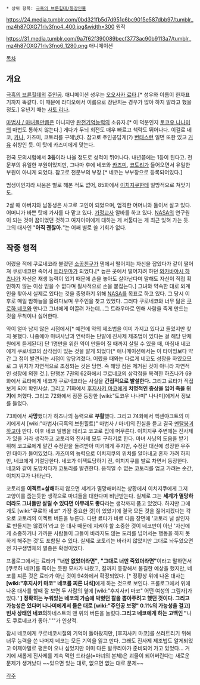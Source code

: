 {{{+1 村上 良太(むらかみ りょうた)}}}

 * 상위 항목: [[극흑의 브룬힐데/등장인물]]

https://24.media.tumblr.com/0bd321fb5d7d951c6bc9015e587dbb97/tumblr_mz4h87OXG71rlv3fno4_400.jpg&width=300
원작

https://31.media.tumblr.com/9a7f62f390089becf3773ac90b9113a7/tumblr_mz4h87OXG71rlv3fno6_1280.png
애니메이션

[[목차]]
== 개요 ==
[[극흑의 브륜힐데]]의 [[주인공]]. 애니메이션 성우는 [[오오사카 료타]].[* 성우와 이름이 한자표기까지 똑같다. 이 때문에 라디오에서 이름으로 장난치는 경우가 많아 하지 말라고 했을 정도.] 유년기 때는 [[사토 리나]].

[[마법사(극흑의 브륀힐트)|마법사 / 마녀]]들만큼은 아니지만 [[완전기억능력]]의 소유자.[* 이 덕분인지 [[토코우 나나미]]의 마법도 통하지 않는다.] 게다가 두뇌 회전도 매우 빠르고 책략도 뛰어나다. 이걸로 네코, [[타치바나 카나|카나]], 카즈미, 코토리를 구해냈다. 참고로 주인공답게(?) [[변태]]스런 일면 또한 있고 [[거유]] 취향인 듯. 이 탓에 카즈미에게 맞는다.

전국 모의시험에서 '''3등'''이라 나올 정도로 성적이 뛰어나다. 내년쯤에는 1등이 된다고. 천문부의 유일한 부원이었지만, 그나마 후에 네코와 [[카즈미 슐리에렌자우어|카즈미]], [[타카토리 코토리|코토리]]가 들어오면서 유일한 부원이 아니게 되었다. 참고로 천문부의 부장.[* 네코는 부부장으로 등록되어있다.]

범생이인지라 싸움은 별로 해본 적도 없어, 85화에서 [[이치지쿠 치사토|이치지쿠]]한테 일방적으로 쳐맞기도.

2살 때 아버지와 남동생은 사고로 고인이 되었으며, 엄격한 어머니와 둘이서 살고 있다. 어머니가 바쁜 탓에 가사를 다 맡고 있다. [[가정교사]] 알바를 하고 있다. [[NASA]]의 연구원이 되는 것이 꿈이었던 것하고 여자아이에게 대하는 게 서툴다는 게 최근 잊혀 가는 듯. 그의 대사인 "'''아직 괜찮아.'''"는 어째 별로 쓸 기회가 없다.

== 작중 행적 ==
어렸을 적에 쿠로네코라 불렸던 [[소꿉친구]]가 댐에서 떨어지는 자신을 잡았다가 같이 떨어져 쿠로네코만 죽어서 [[트라우마]]가 되었다.[* 높은 곳에서 떨어지려 하던 [[와카바야시 하츠나]]가 자신은 재생 능력이 있기 때문에 손을 놓아도 살아난다며 말해도 자신이 직접 확인하지 않는 이상 믿을 수 없다며 필사적으로 손을 붙잡는다.] 그녀와 약속한 대로 외계인을 찾아서 실제로 있다는 것을 증명하기 위해 [[NASA]]를 목표로 하고 있다. 그 당시 이후로 매일 밤하늘을 올려다보며 우주인을 찾고 있었다. 그러다 쿠로네코와 너무 닮은 [[쿠로하 네코]]와 만나고 그녀에게 이끌려 가는데...그 트라우마로 인해 사람을 죽게 만드는 것을 무척이나 싫어한다.

약이 얼마 남지 않은 시점에서[* 예전에 약의 제조법을 이미 가지고 있다고 들었지만 찾지 못했다. 나중에야 마녀사냥과 연락하는 단말에 진사제 제조법이 있다는 걸 해당 단체원에게 듣게된다] 단 1명만을 위한 약이 만들어 질 때까지 살릴 수 있을 때, 마침내 네코에게 쿠로네코의 삼각점이 있는 것을 알게 되었다[* 애니메이션에서는 이 타이밍보다 약간 그 점이 발견되는 시점이 앞당겨졌다. 어렸을 때와는 다르게 네코도 성장을 하였으므로 그 위치가 자연적으로 조정되는 것은 당연. 즉 해당 점은 제거된 것이 아니라 자연적인 성장에 의한 것.]. 단행본 7권의 62화에서 쿠로네코의 삼각점을 목격한 하츠나가 69화에서 료타에게 네코가 쿠로네코라는 사실을 '''간접적으로 발설한다.''' 그리고 료타가 직접 보게 되어 확인사살. 그리고 71화에서 [[후지사키 마코]]에게 '''치명적인 중상을 입어 죽을 위기'''에 처했다. 그리고 72화에서 잠깐 등장한 [wiki:"토코우 나나미" 나나미]에게서 정보를 들었다.

73화에서 '''사망'''했다가 하츠나의 능력으로 '''부활'''했다. 그리고 74화에서 헥센야크트의 미키에게서 [wiki:"마법사(극흑의 브륀힐트)" 마법사 / 마녀]의 진실을 듣고 결국 [[멘탈붕괴]]하고야 만다. 이후 네코 일행을 데리고 코고로 집에 머무른다. 이치지쿠 주변에는 진사제가 있을 거라 생각하고 코토리와 진사제 모두 구하기로 한다. 마녀 사냥의 도움을 받기 위해 코고로에게 맡긴 수정란을 돌려받아 미키에게 주지만, 수정란 대신에 성장한 우주인 태아가 들어있었다. 카즈미의 능력으로 이치지쿠의 위치를 알아내고 혼자 가려 하지만, 네코에게 기절당한다. 네코가 이젝트당하기 전, 이치지쿠를 발로 차면서 등장한다. 네코와 같이 도망치다가 코토리를 발견한다. 움직일 수 없는 코토리를 업고 가려는 순간, 이치지쿠가 나타난다.

코토리를 '''이젝트=살해'''하지 않으면 세계가 멸망해버리는 상황에서 이치지쿠에게 그저 고양이를 줍는듯한 생각으로 마녀들을 대한다며 비난받는다. 실제로 그는 '''세계가 멸망하더라도 그녀들만 살릴 수 있다면 아무래도 좋다'''라는 생각까지 품고 있었다. 하지만 그에게도 [wiki:"쿠로하 네코" 가장 중요한 것]이 있었기에 결국 모든 것을 짊어지겠다는 각오로 코토리의 이젝트 버튼을 누른다. 다만 료타가 바로 다음 장면에 '코토리 널 살인자로 만들지는 않겠어'라고 한 대사 때문에 지켜야 할 소중한 것이 네코만이 아닌 '자신에게 소중하거나 가까운 사람들이 그들이 바라지도 않는 도리를 넘어서는 행동을 하지 못하게 해주는 것'도 포함될 수 있다. 실제로 코토리는 바라지 않았지만 그대로 놔두었으면 전 지구생명체의 멸종은 확정이었다.


프롤로그에서는 료타가 '''"너만 없었더라면"''', '''"그대로 너만 죽었더라면"'''이라고 말하면서 [쿠로하 네코]를 죽이는 듯한 묘사가 나왔고, 칼까지 등장해서 불길한 예상을 했지만, 네코를 찌른 것은 료타가 아닌 것이 94화에서 확정되었다. [* 정황상 위에 나온 대사는 '''[wiki:"후지사키 마코" 네코를 찌른 녀석]'''에게 하는 것으로 보인다. 프롤로그에서 위에 나온 대사를 할때 잘 보면 두 사람의 옆에 [wiki:"후지사키 마코" 어떤 여성의 그림자]가 있다.'''' ] 정확히는 누워있는 네코의 가슴에 박혔던 칼을 뽑아주려고 했던 것이다. 그리고 가능성은 있다며 나나미에게서 들은 대로 [wiki:"주인공 보정" 0.1%의 가능성을 걸고] 빈사 상태인 네코의 '''하네스트의 맨 위의 버튼을 눌렀다.''' 그리고 네코에게 하는 고백인 "'''나도 쿠로네코가 좋아.'''"가 인상적.

잠시 네코에게 쿠로네코시절의 기억이 돌아왔지만, [후지사키 마코]를 쓰러트리기 위해 너무 능력을 쓴 나머지 네코는 모든 기억을 잃고 만다. 그래도 진사제 제조법도 알게되었고 이제야말로 평온이 오나 싶었지만 이미 다른 발큐리아가 준비되어 가고 있었다... 거기에 새롭게 진사제를 계속 먹인 드라실(=마녀의 본체)은 괴물이 되어버린다는 새로운 문제가 생겨났다 ~~있으면 있는 대로, 없으면 없는 대로 문제~~

[[각주]]

